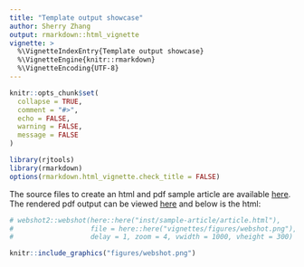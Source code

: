 ```yaml
---
title: "Template output showcase"
author: Sherry Zhang
output: rmarkdown::html_vignette
vignette: >
  %\VignetteIndexEntry{Template output showcase}
  %\VignetteEngine{knitr::rmarkdown}
  %\VignetteEncoding{UTF-8}
---
```


```r
knitr::opts_chunk$set(
  collapse = TRUE,
  comment = "#>",
  echo = FALSE,
  warning = FALSE,
  message = FALSE
)
```

```r
library(rjtools)
library(rmarkdown)
options(rmarkdown.html_vignette.check_title = FALSE)
```

The source files to create an html and pdf sample article are available [here](https://github.com/rjournal/rjtools/tree/main/inst/sample-article). The rendered pdf output can be viewed [here](https://github.com/rjournal/rjtools/blob/main/inst/sample-article/article.pdf)  and below is the html:

```r
# webshot2::webshot(here::here("inst/sample-article/article.html"),
#                   file = here::here("vignettes/figures/webshot.png"),
#                   delay = 1, zoom = 4, vwidth = 1000, vheight = 300)
```

```r
knitr::include_graphics("figures/webshot.png")
```


